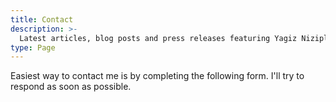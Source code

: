 ```yaml
---
title: Contact
description: >-
  Latest articles, blog posts and press releases featuring Yagiz Nizipli and his projects.
type: Page
---
```


Easiest way to contact me is by completing the following form. I'll try to respond as soon as possible.
